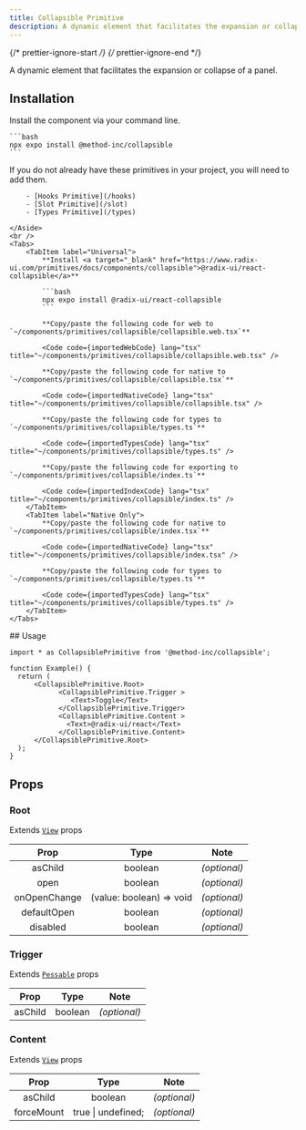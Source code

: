 ```yaml
---
title: Collapsible Primitive
description: A dynamic element that facilitates the expansion or collapse of a panel.
---
```


{/* prettier-ignore-start */}
{/* prettier-ignore-end */}



A dynamic element that facilitates the expansion or collapse of a panel.

## Installation

<Tabs>
  <TabItem label="NPM">

  Install the component via your command line.

    ```bash
    npx expo install @method-inc/collapsible
    ```

  </TabItem>
  <TabItem label="Manual">
    <Aside title="Uses shared primitives">
        If you do not already have these primitives in your project, you will need to add them.

        - [Hooks Primitive](/hooks)
        - [Slot Primitive](/slot)
        - [Types Primitive](/types)

    </Aside>
    <br />
    <Tabs>
        <TabItem label="Universal">
            **Install <a target="_blank" href="https://www.radix-ui.com/primitives/docs/components/collapsible">@radix-ui/react-collapsible</a>**

            ```bash
            npx expo install @radix-ui/react-collapsible
            ```

            **Copy/paste the following code for web to  `~/components/primitives/collapsible/collapsible.web.tsx`**

            <Code code={importedWebCode} lang="tsx" title="~/components/primitives/collapsible/collapsible.web.tsx" />

            **Copy/paste the following code for native to  `~/components/primitives/collapsible/collapsible.tsx`**

            <Code code={importedNativeCode} lang="tsx" title="~/components/primitives/collapsible/collapsible.tsx" />

            **Copy/paste the following code for types to  `~/components/primitives/collapsible/types.ts`**

            <Code code={importedTypesCode} lang="tsx" title="~/components/primitives/collapsible/types.ts" />

            **Copy/paste the following code for exporting to  `~/components/primitives/collapsible/index.ts`**

            <Code code={importedIndexCode} lang="tsx" title="~/components/primitives/collapsible/index.ts" />
        </TabItem>
        <TabItem label="Native Only">
            **Copy/paste the following code for native to  `~/components/primitives/collapsible/index.tsx`**

            <Code code={importedNativeCode} lang="tsx" title="~/components/primitives/collapsible/index.tsx" />

            **Copy/paste the following code for types to  `~/components/primitives/collapsible/types.ts`**

            <Code code={importedTypesCode} lang="tsx" title="~/components/primitives/collapsible/types.ts" />
        </TabItem>
    </Tabs>
  </TabItem>
</Tabs>
## Usage

```tsx
import * as CollapsiblePrimitive from '@method-inc/collapsible';

function Example() {
  return (
      <CollapsiblePrimitive.Root>
            <CollapsiblePrimitive.Trigger >
               <Text>Toggle</Text>
            </CollapsiblePrimitive.Trigger>
            <CollapsiblePrimitive.Content >
              <Text>@radix-ui/react</Text>
            </CollapsiblePrimitive.Content>
      </CollapsiblePrimitive.Root>
  );
}
```

## Props

### Root

Extends [`View`](https://reactnative.dev/docs/view#props) props

|     Prop     |           Type           |     Note     |
| :----------: | :----------------------: | :----------: |
|   asChild    |         boolean          | _(optional)_ |
|     open     |         boolean          | _(optional)_ |
| onOpenChange | (value: boolean) => void | _(optional)_ |
| defaultOpen  |         boolean          | _(optional)_ |
|   disabled   |         boolean          | _(optional)_ |

### Trigger

Extends [`Pessable`](https://reactnative.dev/docs/pressable#props) props

|   Prop   |  Type   |     Note     |
| :------: | :-----: | :----------: |
| asChild  | boolean | _(optional)_ |

### Content

Extends [`View`](https://reactnative.dev/docs/view#props) props

|    Prop    |        Type        |     Note     |
| :--------: | :----------------: | :----------: |
|  asChild   |      boolean       | _(optional)_ |
| forceMount | true \| undefined; | _(optional)_ |
